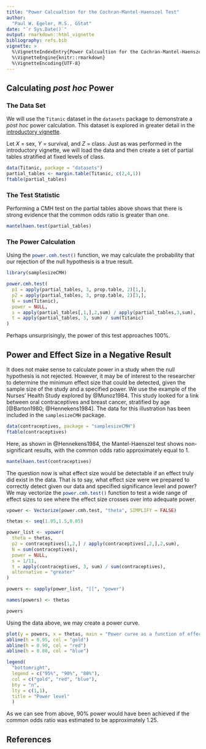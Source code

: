 ```yaml
---
title: "Power Calcualtion for the Cochran-Mantel-Haenszel Test"
author:
  "Paul W. Egeler, M.S., GStat"
date: "`r Sys.Date()`"
output: rmarkdown::html_vignette
bibliography: refs.bib
vignette: >
  %\VignetteIndexEntry{Power Calcualtion for the Cochran-Mantel-Haenszel Test}
  %\VignetteEngine{knitr::rmarkdown}
  %\VignetteEncoding{UTF-8}
---
```

<!--
May someday want output:
  pdf_document
  rmarkdown::html_vignette
  word_document
-->

## Calculating *post hoc* Power

### The Data Set

We will use the `Titanic`{.r} dataset in the `datasets`{.r} package to demonstrate a *post hoc* power calculation. This dataset is explored in greater detail in the [introductory vignette](introduction.html).

Let $X$ = sex, $Y$ = survival, and $Z$ = class. Just as was performed in the introductory vignette, we will load the data and then create a set of partial tables stratified at fixed levels of class.

```r
data(Titanic, package = "datasets")
partial_tables <- margin.table(Titanic, c(2,4,1))
ftable(partial_tables)
```

### The Test Statistic

Performing a CMH test on the partial tables above shows that there is strong evidence that the common odds ratio is greater than one.

```r
mantelhaen.test(partial_tables)
```

### The Power Calculation

Using the `power.cmh.test()`{.r} function, we may calculate the probability that our rejection of the null hypothesis is a true result.

```r
library(samplesizeCMH)

power.cmh.test(
  p1 = apply(partial_tables, 3, prop.table, 2)[1,],
  p2 = apply(partial_tables, 3, prop.table, 2)[3,],
  N = sum(Titanic),
  power = NULL,
  s = apply(partial_tables[,1,],2,sum) / apply(partial_tables,3,sum),
  t = apply(partial_tables, 3, sum) / sum(Titanic)
)

```

Perhaps unsurprisingly, the power of this test approaches 100%.

## Power and Effect Size in a Negative Result

It does not make sense to calculate power in a study when the null hypothesis is not rejected. However, it may be of interest to the researcher to determine the minimum effect size that could be detected, given the sample size of the study and a specified power. We use the example of the Nurses' Health Study explored by @Munoz1984. This study looked for a link between oral contraceptives and breast cancer, stratified by age [@Barton1980; @Hennekens1984]. The data for this illustration has been included in the `samplesizeCMH` package.

```r
data(contraceptives, package = "samplesizeCMH")
ftable(contraceptives)
```


Here, as shown in @Hennekens1984, the Mantel-Haenszel test shows non-significant results, with the common odds ratio approximately equal to 1.

```r
mantelhaen.test(contraceptives)
```

The question now is what effect size would be detectable if an effect truly did exist in the data. That is to say, what effect size were we prepared to correctly detect given our data and specified significance level and power? We may vectorize the `power.cmh.test()`{.r} function to test a wide range of effect sizes to see where the effect size crosses over into adequate power.

```r
vpower <- Vectorize(power.cmh.test, "theta", SIMPLIFY = FALSE)

thetas <- seq(1.05,1.5,0.05)

power_list <- vpower(
  theta = thetas,
  p2 = contraceptives[1,2,] / apply(contraceptives[,2,],2,sum),
  N = sum(contraceptives),
  power = NULL,
  s = 1/11,
  t = apply(contraceptives, 3, sum) / sum(contraceptives),
  alternative = "greater"
)

powers <- sapply(power_list, "[[", "power")

names(powers) <- thetas

powers
```

Using the data above, we may create a power curve.

```r
plot(y = powers, x = thetas, main = "Power curve as a function of effect size")
abline(h = 0.95, col = "gold")
abline(h = 0.90, col = "red")
abline(h = 0.80, col = "blue")

legend(
  "bottomright", 
  legend = c("95%", "90%", "80%"), 
  col = c("gold", "red", "blue"),
  bty = "n",
  lty = c(1,1),
  title = "Power level"
  )
```

As we can see from above, 90% power would have been achieved if the common odds ratio was estimated to be approximately 1.25.

## References
